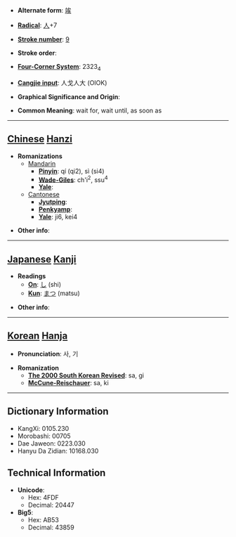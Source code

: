 * '''Alternate form''': [[竢]]

* '''[[Wiktionary:Chinese radical index| Radical]]''': [[Wiktionary:Chinese radical index 人|人]]+7

* '''[[Wiktionary:Chinese total strokes index|Stroke number]]''': [[Wiktionary:Chinese total strokes index 9|9]]

* '''Stroke order''': 

* '''[[Wiktionary:Chinese four corner index|Four-Corner System]]''': 2323<sub>4</sub>

* '''[[Wiktionary:Chinese Cangjie index|Cangjie input]]''': 人戈人大 (OIOK)

* '''Graphical Significance and Origin''': 

* '''Common Meaning''': wait for, wait until, as soon as

----

== [[Chinese]] [[Hanzi]] ==

* '''Romanizations'''
** [[Mandarin]]
*** '''[[Pinyin]]''': qí (qi2), sì (si4)
*** '''[[Wade-Giles]]''': ch'i<sup>2</sup>, ssu<sup>4</sup>
*** '''[[Yale]]''': 
**[[Cantonese]]
***'''[[Jyutping]]''':
***'''[[Penkyamp]]''': 
***'''[[Yale]]''': ji6, kei4

* '''Other info''': 

----

== [[Japanese]] [[Kanji]] ==

* '''Readings'''
** '''[[On]]''': [[し]] (shi)
** '''[[Kun]]''': [[まつ]] (matsu)

* '''Other info''':  

----

== [[Korean]] [[Hanja]] ==

* '''Pronunciation''': 사, 기

* '''Romanization'''
** '''[[The 2000 South Korean Revised Romanization|The 2000 South Korean Revised]]''': sa, gi
** '''[[McCune-Reischauer]]''': sa, ki

----

== Dictionary Information ==

* KangXi: 0105.230
* Morobashi: 00705
* Dae Jaweon: 0223.030
* Hanyu Da Zidian: 10168.030

== Technical Information ==

* '''Unicode''':
** Hex: 4FDF
** Decimal: 20447
* '''Big5''':
** Hex: AB53
** Decimal: 43859